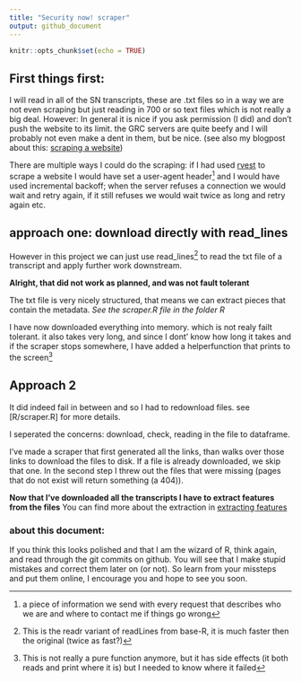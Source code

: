 ```yaml
---
title: "Security now! scraper"
output: github_document
---
```


```r
knitr::opts_chunk$set(echo = TRUE)
```

## First things first:

I will read in all of the SN transcripts, these are .txt files so in a way
we are not even scraping but just reading in 700 or so text files which is 
not really a big deal. 
However: In general it is nice if you ask permission (I did) and don't 
push the website to its limit. the GRC servers are quite beefy and I will 
probably not even make a dent in them, but be nice. (see also my blogpost about this: [scraping a website](http://rmhogervorst.nl/cleancode/blog/2017/12/08/downloading-multiple-files-and-failing.html))

There are multiple ways I could do the scraping:
if I had used [rvest](https://cran.r-project.org/web/packages/rvest/index.html) to scrape a website I would have set a user-agent
header^[a piece of information we send with every request that describes who we are and where to contact me if things go wrong]
and I would have used incremental backoff; when the server refuses a connection
we would wait and retry again, if it still refuses we would wait twice as long
and retry again etc.

## approach one: download directly with read_lines
However in this project we can just use read_lines^[This is the readr variant of readLines from base-R, it is much faster then the original (twice as fast?)]
to read the txt file of a transcript and apply further work downstream. 

**Alright, that did not work as planned, and was not fault tolerant**

The txt file is very nicely structured, that means we can extract pieces 
that contain the metadata. *See the scraper.R file in the folder R*

I have now downloaded everything into memory. which is not realy failt tolerant.
it also takes very long, and since I dont' know how long it takes and if the scraper
stops somewhere, I have added a helperfunction that prints  to the 
screen^[This is not really a pure function anymore, but it has side effects (it both reads and print where it is) but I needed to know where it failed]

## Approach 2
It did indeed fail in between and so I had to redownload files.
see [R/scraper.R] for more details.

I seperated the concerns: download, check, reading in the file to dataframe.

I've made a scraper that first generated all the links, than walks over those
links to download the files to disk. If a file is already downloaded, we skip
that one. In the second step I threw out the files that were missing (pages that do not exist will return something (a 404)).


**Now that I've downloaded all the transcripts I have to extract features from the files** 
You can find more about the extraction in [extracting features](extracting_features.md)


### about this document:

If you think this looks polished and that I am the wizard of R, think again,
and read through the git commits on github. You will see that I make stupid 
mistakes and correct them later on (or not). So learn from your missteps and put them
online, I encourage you and hope to see you soon. 


